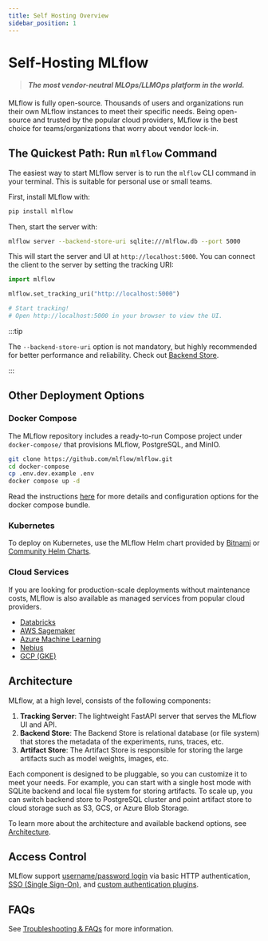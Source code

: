 ```yaml
---
title: Self Hosting Overview
sidebar_position: 1
---
```


# Self-Hosting MLflow

> #### **_The most vendor-neutral MLOps/LLMOps platform in the world._**

MLflow is fully open-source. Thousands of users and organizations run their own MLflow instances to meet their specific needs. Being open-source and trusted by the popular cloud providers, MLflow is the best choice for teams/organizations that worry about vendor lock-in.

## The Quickest Path: Run `mlflow` Command

The easiest way to start MLflow server is to run the `mlflow` CLI command in your terminal. This is suitable for personal use or small teams.

First, install MLflow with:

```bash
pip install mlflow
```

Then, start the server with:

```bash
mlflow server --backend-store-uri sqlite:///mlflow.db --port 5000
```

This will start the server and UI at `http://localhost:5000`. You can connect the client to the server by setting the tracking URI:

```python
import mlflow

mlflow.set_tracking_uri("http://localhost:5000")

# Start tracking!
# Open http://localhost:5000 in your browser to view the UI.
```

:::tip

The `--backend-store-uri` option is not mandatory, but highly recommended for better performance and reliability. Check out <ins>[Backend Store](./architecture/backend-store)</ins>.

:::

## Other Deployment Options

### Docker Compose

The MLflow repository includes a ready-to-run Compose project under `docker-compose/` that provisions MLflow, PostgreSQL, and MinIO.

```bash
git clone https://github.com/mlflow/mlflow.git
cd docker-compose
cp .env.dev.example .env
docker compose up -d
```

Read the instructions [here](https://github.com/mlflow/mlflow/tree/master/docker-compose) for more details and configuration options for the docker compose bundle.

### Kubernetes

To deploy on Kubernetes, use the MLflow Helm chart provided by [Bitnami](https://artifacthub.io/packages/helm/bitnami/mlflow) or [Community Helm Charts](https://artifacthub.io/packages/helm/community-charts/mlflow).

### Cloud Services

If you are looking for production-scale deployments without maintenance costs, MLflow is also available as managed services from popular cloud providers.

- [Databricks](https://www.databricks.com/product/managed-mlflow)
- [AWS Sagemaker](https://aws.amazon.com/sagemaker/ai/experiments/)
- [Azure Machine Learning](https://learn.microsoft.com/en-us/azure/machine-learning/concept-mlflow?view=azureml-api-2)
- [Nebius](https://nebius.com/services/managed-mlflow)
- [GCP (GKE)](https://gke-ai-labs.dev/docs/tutorials/frameworks-and-pipelines/mlflow/)

## Architecture

MLflow, at a high level, consists of the following components:

1. **Tracking Server**: The lightweight FastAPI server that serves the MLflow UI and API.
2. **Backend Store**: The Backend Store is relational database (or file system) that stores the metadata of the experiments, runs, traces, etc.
3. **Artifact Store**: The Artifact Store is responsible for storing the large artifacts such as model weights, images, etc.

Each component is designed to be pluggable, so you can customize it to meet your needs. For example, you can start with a single host mode with SQLite backend and local file system for storing artifacts. To scale up, you can switch backend store to PostgreSQL cluster and point artifact store to cloud storage such as S3, GCS, or Azure Blob Storage.

To learn more about the architecture and available backend options, see [Architecture](./architecture/index).

## Access Control

MLflow support [username/password login](./authentication/basic-http-auth) via basic HTTP authentication, [SSO (Single Sign-On)](./authentication/sso), and [custom authentication plugins](./authentication/custom).

## FAQs

See [Troubleshooting & FAQs](./troubleshooting) for more information.

